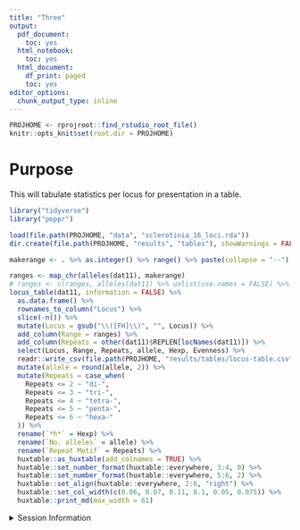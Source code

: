 ```yaml
---
title: "Three"
output:
  pdf_document:
    toc: yes
  html_notebook:
    toc: yes
  html_document:
    df_print: paged
    toc: yes
editor_options:
  chunk_output_type: inline
---
```


```r
PROJHOME <- rprojroot::find_rstudio_root_file()
knitr::opts_knit$set(root.dir = PROJHOME)
```

# Purpose

This will tabulate statistics per locus for presentation in a table.

```r
library("tidyverse")
library("poppr")

load(file.path(PROJHOME, "data", "sclerotinia_16_loci.rda"))
dir.create(file.path(PROJHOME, "results", "tables"), showWarnings = FALSE)
```

```r
makerange <- . %>% as.integer() %>% range() %>% paste(collapse = "--")

ranges <- map_chr(alleles(dat11), makerange)
# ranges <- c(ranges, alleles(dat11) %>% unlist(use.names = FALSE) %>% makerange)
locus_table(dat11, information = FALSE) %>% 
  as.data.frame() %>%
  rownames_to_column("Locus") %>%
  slice(-n()) %>%
  mutate(Locus = gsub("\\([FH]\\)", "", Locus)) %>%
  add_column(Range = ranges) %>%
  add_column(Repeats = other(dat11)$REPLEN[locNames(dat11)]) %>%
  select(Locus, Range, Repeats, allele, Hexp, Evenness) %>%
  readr::write_csv(file.path(PROJHOME, "results/tables/locus-table.csv"), col_names = TRUE) %>%
  mutate(allele = round(allele, 2)) %>%
  mutate(Repeats = case_when(
    Repeats <= 2 ~ "di-",
    Repeats <= 3 ~ "tri-",
    Repeats <= 4 ~ "tetra-",
    Repeats <= 5 ~ "penta-",
    Repeats <= 6 ~ "hexa-"
  )) %>%
  rename(`*h*` = Hexp) %>%
  rename(`No. alleles` = allele) %>%
  rename(`Repeat Motif` = Repeats) %>%
  huxtable::as_huxtable(add_colnames = TRUE) %>%
  huxtable::set_number_format(huxtable::everywhere, 3:4, 0) %>%
  huxtable::set_number_format(huxtable::everywhere, 5:6, 2) %>%
  huxtable::set_align(huxtable::everywhere, 2:6, "right") %>%
  huxtable::set_col_width(c(0.06, 0.07, 0.11, 0.1, 0.05, 0.075)) %>%
  huxtable::print_md(max_width = 61)
```

<details>
<summary>Session Information</summary>

```r
options(width = 100)
devtools::session_info()
```

</details>
